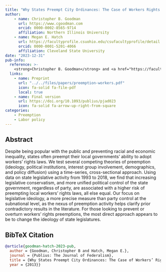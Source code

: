 ```yaml
---
title: "Why States Preempt City Ordinances: The Case of Workers Rights Laws"
author: 
    - name: Christopher B. Goodman
      url: https://www.cgoodman.com
      orcid: 0000-0002-8565-9714
      affiliation: Northern Illinois University
    - name: Megan E. Hatch
      url: https://facultyprofile.csuohio.edu/csufacultyprofile/detail.cfm?FacultyID=m_e_hatch
      orcid: 0000-0001-5201-4066
      affiliation: Cleveland State University
date: "2023-12-31"
pub-info:
  reference: >-
    <strong>Christopher B. Goodman</strong> and <a href="https://facultyprofile.csuohio.edu/csufacultyprofile/detail.cfm?FacultyID=m_e_hatch">Megan E. Hatch</a>. (<em>Forthcoming</em>) “Why States Preempt City Ordinances: The Case of Workers’ Rights Laws” <em>Publius: The Journal of Federalism</em>, doi: <a href="https://doi.org/10.1093/publius/pjad023" target="_blank" rel="noopener noreferrer"><code>10.1093/publius/pjad023</code></a>
  links:
    - name: Preprint
      url: "../../files/papers/preemption-workers.pdf"
      icon: fa-solid fa-file-pdf
      local: true
    - name: Final version
      url: https://doi.org/10.1093/publius/pjad023
      icon: fa-solid fa-arrow-up-right-from-square
categories:
    - Preemption
    - Labor policy
---
```


## Abstract
Despite being popular with the public and preventing racial and economic inequality, states often preempt their local governments’ ability to adopt workers’ rights laws. We test several competing theories of preemption (ideology, political institutions, interest group involvement, demographics, and policy diffusion) using a time-series, cross-sectional approach. Using data on state legislative activity from 1993 to 2018, we find that increasing legislative conservatism, and more unified political control of the state government, regardless of party, are associated with a higher risk of preempting local workers’ rights laws, all else equal. Our focus on legislative ideology, a more precise measure than party control at the subnational level, as the nexus of preemption activity helps clarify prior contradictory results in the literature. For those looking to prevent or overturn workers’ rights preemptions, the most direct approach appears to be to change the ideology of state legislatures. 

## BibTeX Citation
```bib
@article{goodman-hatch-2023-pub,
  author = {Goodman, Christopher B and Hatch, Megan E.},
  journal = {Publius: The Journal of Federalism},
  title = {Why States Preempt City Ordinances: The Case of Workers’ Rights Laws},
  year = {2013}}
```